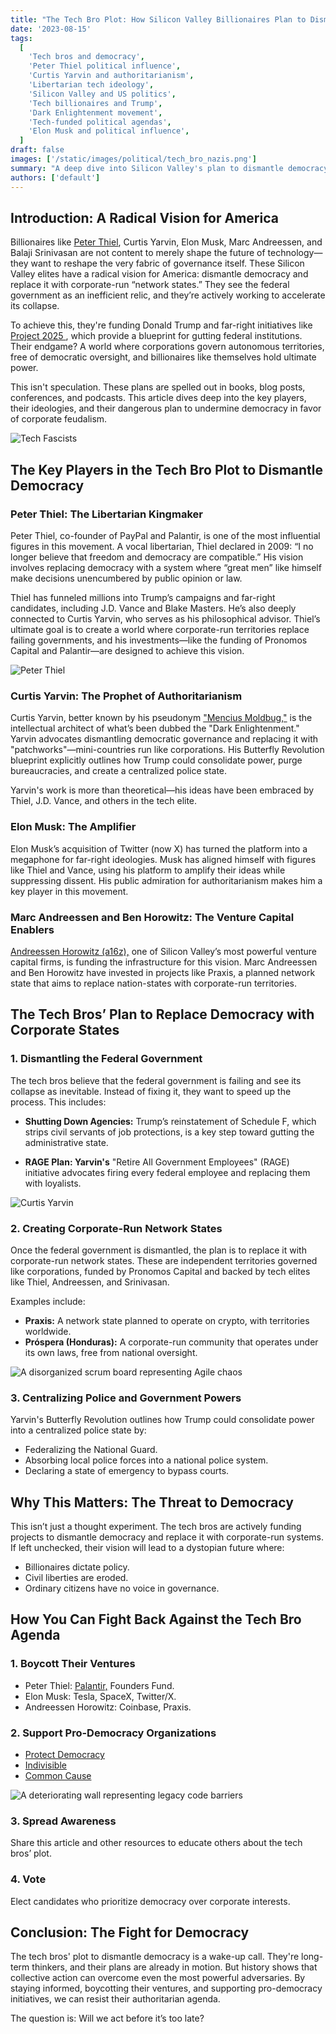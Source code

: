 ```yaml
---
title: "The Tech Bro Plot: How Silicon Valley Billionaires Plan to Dismantle Democracy"
date: '2023-08-15'
tags:
  [
    'Tech bros and democracy',
    'Peter Thiel political influence',
    'Curtis Yarvin and authoritarianism',
    'Libertarian tech ideology',
    'Silicon Valley and US politics',
    'Tech billionaires and Trump',
    'Dark Enlightenment movement',
    'Tech-funded political agendas',
    'Elon Musk and political influence',
  ]
draft: false
images: ['/static/images/political/tech_bro_nazis.png']
summary: "A deep dive into Silicon Valley's plan to dismantle democracy. Discover how Peter Thiel, Curtis Yarvin, and other tech elites are funding Trump’s agenda to shut down government agencies and replace them with corporate-run network states."
authors: ['default']
---
```


## Introduction: A Radical Vision for America

Billionaires like [Peter Thiel](https://en.wikipedia.org/wiki/Peter_Thiel), Curtis Yarvin, Elon Musk, Marc Andreessen, and Balaji Srinivasan are not content to merely shape the future of technology—they want to reshape the very fabric of governance itself. These Silicon Valley elites have a radical vision for America: dismantle democracy and replace it with corporate-run “network states.” They see the federal government as an inefficient relic, and they’re actively working to accelerate its collapse.

To achieve this, they're funding Donald Trump and far-right initiatives like [Project 2025 ](https://project2025.org/), which provide a blueprint for gutting federal institutions. Their endgame? A world where corporations govern autonomous territories, free of democratic oversight, and billionaires like themselves hold ultimate power.

This isn't speculation. These plans are spelled out in books, blog posts, conferences, and podcasts. This article dives deep into the key players, their ideologies, and their dangerous plan to undermine democracy in favor of corporate feudalism.

![Tech Fascists](/static/images/political/tech_bro_nazis.png)

## The Key Players in the Tech Bro Plot to Dismantle Democracy

### Peter Thiel: The Libertarian Kingmaker

Peter Thiel, co-founder of PayPal and Palantir, is one of the most influential figures in this movement. A vocal libertarian, Thiel declared in 2009: “I no longer believe that freedom and democracy are compatible.” His vision involves replacing democracy with a system where “great men” like himself make decisions unencumbered by public opinion or law.

Thiel has funneled millions into Trump’s campaigns and far-right candidates, including J.D. Vance and Blake Masters. He’s also deeply connected to Curtis Yarvin, who serves as his philosophical advisor. Thiel’s ultimate goal is to create a world where corporate-run territories replace failing governments, and his investments—like the funding of Pronomos Capital and Palantir—are designed to achieve this vision.

![Peter Thiel](/static/images/political/Peter_Thiel_by_Gage_Skidmore.jpg)

### Curtis Yarvin: The Prophet of Authoritarianism

Curtis Yarvin, better known by his pseudonym ["Mencius Moldbug,"](https://en.wikipedia.org/wiki/Curtis_Yarvin) is the intellectual architect of what’s been dubbed the "Dark Enlightenment." Yarvin advocates dismantling democratic governance and replacing it with "patchworks"—mini-countries run like corporations. His Butterfly Revolution blueprint explicitly outlines how Trump could consolidate power, purge bureaucracies, and create a centralized police state.

Yarvin's work is more than theoretical—his ideas have been embraced by Thiel, J.D. Vance, and others in the tech elite.

### Elon Musk: The Amplifier

Elon Musk’s acquisition of Twitter (now X) has turned the platform into a megaphone for far-right ideologies. Musk has aligned himself with figures like Thiel and Vance, using his platform to amplify their ideas while suppressing dissent. His public admiration for authoritarianism makes him a key player in this movement.


### Marc Andreessen and Ben Horowitz: The Venture Capital Enablers

[Andreessen Horowitz (a16z),](https://en.wikipedia.org/wiki/Andreessen_Horowitz) one of Silicon Valley’s most powerful venture capital firms, is funding the infrastructure for this vision. Marc Andreessen and Ben Horowitz have invested in projects like Praxis, a planned network state that aims to replace nation-states with corporate-run territories.

## The Tech Bros’ Plan to Replace Democracy with Corporate States

### 1. Dismantling the Federal Government

The tech bros believe that the federal government is failing and see its collapse as inevitable. Instead of fixing it, they want to speed up the process. This includes:

- **Shutting Down Agencies:** Trump’s reinstatement of Schedule F, which strips civil servants of job protections, is a key step toward gutting the administrative state.

- **RAGE Plan: Yarvin's** "Retire All Government Employees" (RAGE) initiative advocates firing every federal employee and replacing them with loyalists.

![Curtis Yarvin](/static/images/political/Curtis_Yarvin_(3x4_cropped).jpg)


### 2. Creating Corporate-Run Network States

Once the federal government is dismantled, the plan is to replace it with corporate-run network states. These are independent territories governed like corporations, funded by Pronomos Capital and backed by tech elites like Thiel, Andreessen, and Srinivasan.

Examples include:

- **Praxis:** A network state planned to operate on crypto, with territories worldwide.
- **Próspera (Honduras):** A corporate-run community that operates under its own laws, free from national oversight.

![A disorganized scrum board representing Agile chaos](/static/images/satire/disorganized_scrum_board_representing_Agile_chaos.png)

### 3. Centralizing Police and Government Powers

Yarvin's Butterfly Revolution outlines how Trump could consolidate power into a centralized police state by:

- Federalizing the National Guard.
- Absorbing local police forces into a national police system.
- Declaring a state of emergency to bypass courts.

## Why This Matters: The Threat to Democracy

This isn’t just a thought experiment. The tech bros are actively funding projects to dismantle democracy and replace it with corporate-run systems. If left unchecked, their vision will lead to a dystopian future where:

- Billionaires dictate policy.
- Civil liberties are eroded.
- Ordinary citizens have no voice in governance.

## How You Can Fight Back Against the Tech Bro Agenda

### 1. Boycott Their Ventures

- Peter Thiel: [Palantir,](https://www.palantir.com) Founders Fund.
- Elon Musk: Tesla, SpaceX, Twitter/X.
- Andreessen Horowitz: Coinbase, Praxis.

### 2. Support Pro-Democracy Organizations

- [Protect Democracy](https://protectdemocracy.org)
- [Indivisible](https://indivisible.org)
- [Common Cause](https://www.commoncause.org)

![A deteriorating wall representing legacy code barriers](/static/images/satire/deteriorating_wall_representing_legacy_code.png)

### 3. Spread Awareness

Share this article and other resources to educate others about the tech bros’ plot.

### 4. Vote

Elect candidates who prioritize democracy over corporate interests.

## Conclusion: The Fight for Democracy

The tech bros' plot to dismantle democracy is a wake-up call. They're long-term thinkers, and their plans are already in motion. But history shows that collective action can overcome even the most powerful adversaries. By staying informed, boycotting their ventures, and supporting pro-democracy initiatives, we can resist their authoritarian agenda.

The question is: Will we act before it’s too late?

<BlogNewsletterForm title="Get twice as much done with a fifth of the code." />
